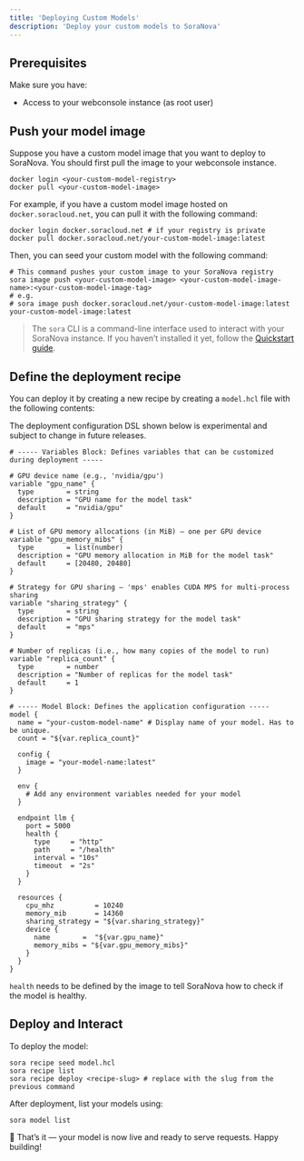 ```yaml
---
title: 'Deploying Custom Models'
description: 'Deploy your custom models to SoraNova'
---
```


## Prerequisites
Make sure you have:
- Access to your webconsole instance (as root user)

## Push your model image

Suppose you have a custom model image that you want to deploy to SoraNova. You should first pull the image to your webconsole instance.

```shell
docker login <your-custom-model-registry>
docker pull <your-custom-model-image>
```

For example, if you have a custom model image hosted on `docker.soracloud.net`, you can pull it with the following command:

```shell
docker login docker.soracloud.net # if your registry is private
docker pull docker.soracloud.net/your-custom-model-image:latest
```

Then, you can seed your custom model with the following command:

```shell
# This command pushes your custom image to your SoraNova registry
sora image push <your-custom-model-image> <your-custom-model-image-name>:<your-custom-model-image-tag>
# e.g.
# sora image push docker.soracloud.net/your-custom-model-image:latest your-custom-model-image:latest
```

> The `sora` CLI is a command-line interface used to interact with your SoraNova instance. If you haven’t installed it yet, follow the [Quickstart guide](/quickstart).


## Define the deployment recipe

You can deploy it by creating a new recipe by creating a `model.hcl` file with the following contents:

<Warning>
The deployment configuration DSL shown below is experimental and subject to change in future releases.
</Warning>

```hcl
# ----- Variables Block: Defines variables that can be customized during deployment -----

# GPU device name (e.g., 'nvidia/gpu')
variable "gpu_name" {
  type        = string
  description = "GPU name for the model task"
  default     = "nvidia/gpu"
}

# List of GPU memory allocations (in MiB) — one per GPU device
variable "gpu_memory_mibs" {
  type        = list(number)
  description = "GPU memory allocation in MiB for the model task"
  default     = [20480, 20480]
}

# Strategy for GPU sharing — 'mps' enables CUDA MPS for multi-process sharing
variable "sharing_strategy" {
  type        = string
  description = "GPU sharing strategy for the model task"
  default     = "mps"
}

# Number of replicas (i.e., how many copies of the model to run)
variable "replica_count" {
  type        = number
  description = "Number of replicas for the model task"
  default     = 1
}

# ----- Model Block: Defines the application configuration -----
model {
  name = "your-custom-model-name" # Display name of your model. Has to be unique.
  count = "${var.replica_count}"
  
  config {
    image = "your-model-name:latest"
  }

  env {
    # Add any environment variables needed for your model
  }

  endpoint llm {
    port = 5000
    health {
      type     = "http"
      path     = "/health"
      interval = "10s"
      timeout  = "2s"
    }
  }

  resources {
    cpu_mhz          = 10240
    memory_mib       = 14360
    sharing_strategy = "${var.sharing_strategy}"
    device {
      name        =  "${var.gpu_name}"
      memory_mibs = "${var.gpu_memory_mibs}"
    }
  }
}

```
<Note>`health` needs to be defined by the image to tell SoraNova how to check if the model is healthy.</Note>

## Deploy and Interact

To deploy the model:

```shell
sora recipe seed model.hcl
sora recipe list
sora recipe deploy <recipe-slug> # replace with the slug from the previous command
```

After deployment, list your models using:

```shell
sora model list
```

🎉 That’s it — your model is now live and ready to serve requests. Happy building!